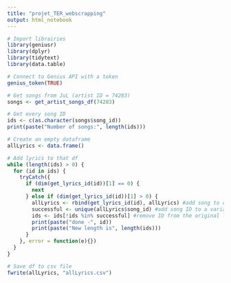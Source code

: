 ```yaml
---
title: "projet_TER_webscrapping"
output: html_notebook
---
```


```r
# Import librairies
library(geniusr)
library(dplyr)
library(tidytext)
library(data.table)
```

```r
# Connect to Genius API with a token
genius_token(TRUE) 
```

```r
# Get songs from JuL (artist ID = 74283)
songs <- get_artist_songs_df(74283)

# Get every song ID
ids <- c(as.character(songs$song_id))
print(paste("Number of songs:", length(ids)))
```

```r
# Create an empty dataframe
allLyrics <- data.frame()

# Add lyrics to that df
while (length(ids) > 0) {
  for (id in ids) {
    tryCatch({
      if (dim(get_lyrics_id(id))[1] == 0) {
        next
      } else if (dim(get_lyrics_id(id))[1] > 0) {
        allLyrics <- rbind(get_lyrics_id(id), allLyrics) #add song to df
        successful <- unique(allLyrics$song_id) #add song ID to a variable named successful
        ids <- ids[!ids %in% successful] #remove ID from the original list
        print(paste("done -", id))
        print(paste("New length is", length(ids)))
      }
    }, error = function(e){})
  }
}
```

```r
# Save df to csv file
fwrite(allLyrics, "allLyrics.csv")
```
